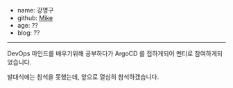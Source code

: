 - name: 강명구
- github: [Mike](https://github.com/mg5566)
- age: ??
- blog: ??

---

DevOps 마인드를 배우기위해 공부하다가 ArgoCD 를 접하게되어 멘티로 참여하게되었습니다.

발대식에는 참석을 못했는데, 앞으로 열심히 참석하겠습니다.
